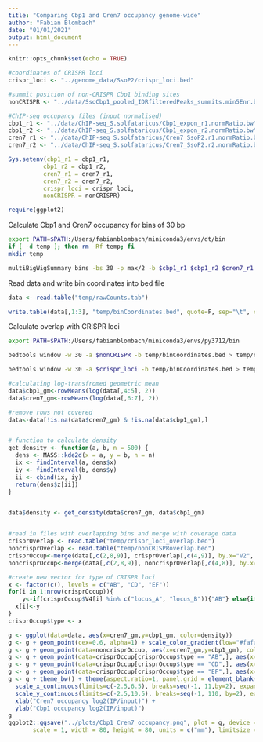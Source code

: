 ```yaml
---
title: "Comparing Cbp1 and Cren7 occupancy genome-wide"
author: "Fabian Blombach"
date: "01/01/2021"
output: html_document
---
```


```r
knitr::opts_chunk$set(echo = TRUE)

#coordinates of CRISPR loci
crispr_loci <- "../genome_data/SsoP2/crispr_loci.bed"

#summit position of non-CRISPR Cbp1 binding sites
nonCRISPR <- "../data/SsoCbp1_pooled_IDRfilteredPeaks_summits.min5Enr.bed"

#ChIP-seq occupancy files (input normalised)
cbp1_r1 <- "../data/ChIP-seq_S.solfataricus/Cbp1_expon_r1.normRatio.bw"
cbp1_r2 <- "../data/ChIP-seq_S.solfataricus/Cbp1_expon_r2.normRatio.bw"
cren7_r1 <- "../data/ChIP-seq_S.solfataricus/Cren7_SsoP2.r1.normRatio.bw"
cren7_r2 <- "../data/ChIP-seq_S.solfataricus/Cren7_SsoP2.r2.normRatio.bw"

Sys.setenv(cbp1_r1 = cbp1_r1,
          cbp1_r2 = cbp1_r2,
          cren7_r1 = cren7_r1,
          cren7_r2 = cren7_r2,
          crispr_loci = crispr_loci,
          nonCRISPR = nonCRISPR)

require(ggplot2)
```

Calculate Cbp1 and Cren7 occupancy for bins of 30 bp
```bash
export PATH=$PATH:/Users/fabianblombach/miniconda3/envs/dt/bin
if [ -d temp ]; then rm -Rf temp; fi
mkdir temp

multiBigWigSummary bins -bs 30 -p max/2 -b $cbp1_r1 $cbp1_r2 $cren7_r1 $cren7_r2 -o temp/deleteme.npz --outRawCounts temp/rawCounts.tab --labels "Cbp1_r1" "Cbp1_r2" "Cren7_r1" "Cren7_r2"
```

Read data and write bin coordinates into bed file
```r
data <- read.table("temp/rawCounts.tab")

write.table(data[,1:3], "temp/binCoordinates.bed", quote=F, sep="\t", col.names=F, row.names=F)
```



Calculate overlap with CRISPR loci
```bash
export PATH=$PATH:/Users/fabianblombach/miniconda3/envs/py3712/bin

bedtools window -w 30 -a $nonCRISPR -b temp/binCoordinates.bed > temp/nonCRISPRoverlap.bed

bedtools window -w 30 -a $crispr_loci -b temp/binCoordinates.bed > temp/crispr_loci_overlap.bed
```


```r
#calculating log-transfromed geometric mean
data$cbp1_gm<-rowMeans(log(data[,4:5], 2))
data$cren7_gm<-rowMeans(log(data[,6:7], 2))

#remove rows not covered
data<-data[!is.na(data$cren7_gm) & !is.na(data$cbp1_gm),]


# function to calculate density
get_density <- function(a, b, n = 500) {
  dens <- MASS::kde2d(x = a, y = b, n = n)
  ix <- findInterval(a, dens$x)
  iy <- findInterval(b, dens$y)
  ii <- cbind(ix, iy)
  return(dens$z[ii])
}


data$density <- get_density(data$cren7_gm, data$cbp1_gm)


#read in files with overlapping bins and merge with coverage data
crisprOverlap <- read.table("temp/crispr_loci_overlap.bed")
noncrisprOverlap <- read.table("temp/nonCRISPRoverlap.bed")
crisprOccup<-merge(data[,c(2,8,9)], crisprOverlap[,c(4,9)], by.x="V2", by.y="V9")
noncrisprOccup<-merge(data[,c(2,8,9)], noncrisprOverlap[,c(4,8)], by.x="V2", by.y="V8")

#create new vector for type of CRISPR loci
x <- factor(c(), levels = c("AB", "CD", "EF"))
for(i in 1:nrow(crisprOccup)){
    y<-if(crisprOccup$V4[i] %in% c("locus_A", "locus_B")){"AB"} else{if(crisprOccup$V4[i] %in% c("locus_C", "locus_D")){"CD"} else {"EF"}}
  x[i]<-y
}
crisprOccup$type <- x
```

```r
g <- ggplot(data=data, aes(x=cren7_gm,y=cbp1_gm, color=density))
g <- g + geom_point(cex=0.6, alpha=1) + scale_color_gradient(low="#fafafe", high="#1B1464")
g <- g + geom_point(data=noncrisprOccup, aes(x=cren7_gm,y=cbp1_gm), colour="#1289A7", cex=0.6, alpha=0.4)
g <- g + geom_point(data=crisprOccup[crisprOccup$type == "AB",], aes(x=cren7_gm,y=cbp1_gm), colour="#EA2027", cex=0.6, alpha=0.25)
g <- g + geom_point(data=crisprOccup[crisprOccup$type == "CD",], aes(x=cren7_gm,y=cbp1_gm), colour="#fe6f24", cex=0.6, alpha=0.25)
g <- g + geom_point(data=crisprOccup[crisprOccup$type == "EF",], aes(x=cren7_gm,y=cbp1_gm), colour="#FFC312", cex=0.6, alpha=0.25)
g <- g + theme_bw() + theme(aspect.ratio=1, panel.grid = element_blank()) +
  scale_x_continuous(limits=c(-2.5,6.5), breaks=seq(-1, 11,by=2), expand = c(0, 0)) +
  scale_y_continuous(limits=c(-2.5,10.5), breaks=seq(-1, 110, by=2), expand = c(0, 0)) +
  xlab("Cren7 occupancy log2(IP/input)") +
  ylab("Cbp1 occupancy log2(IP/input)")
g
ggplot2::ggsave("../plots/Cbp1_Cren7_occupancy.png", plot = g, device = "png", path = NULL,
       scale = 1, width = 80, height = 80, units = c("mm"), limitsize = TRUE)
```


